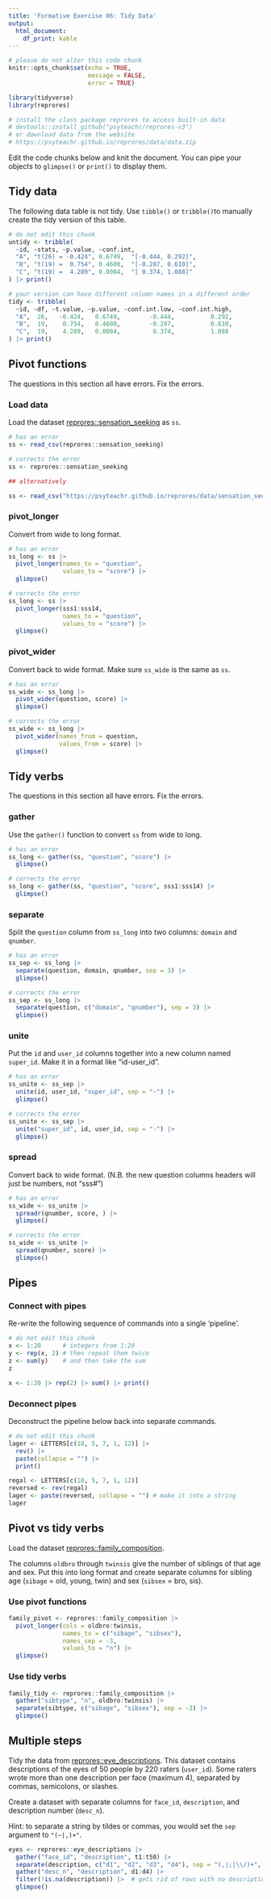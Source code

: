 ```yaml
---
title: 'Formative Exercise 06: Tidy Data'
output: 
  html_document:
    df_print: kable
---
```


```r
# please do not alter this code chunk
knitr::opts_chunk$set(echo = TRUE,
                      message = FALSE, 
                      error = TRUE)

library(tidyverse)
library(reprores)

# install the class package reprores to access built-in data
# devtools::install_github("psyteachr/reprores-v3")
# or download data from the website
# https://psyteachr.github.io/reprores/data/data.zip
```

Edit the code chunks below and knit the document. You can pipe your objects to `glimpse()` or `print()` to display them.

## Tidy data

The following data table is not tidy. Use `tibble()` or `tribble()`to manually create the tidy version of this table.

```r
# do not edit this chunk
untidy <- tribble(
  ~id, ~stats, ~p.value, ~conf.int,
  "A", "t(26) = -0.424", 0.6749,  "[-0.444, 0.292]",
  "B", "t(19) =  0.754", 0.4600,  "[-0.287, 0.610]",
  "C", "t(19) =  4.289", 0.0004,  "[ 0.374, 1.088]"
) |> print()
```

```r
# your version can have different column names in a different order
tidy <- tribble(
  ~id, ~df, ~t.value, ~p.value, ~conf.int.low, ~conf.int.high,
  "A",  26,   -0.424,   0.6749,        -0.444,          0.292,
  "B",  19,    0.754,   0.4600,        -0.287,          0.610,
  "C",  19,    4.289,   0.0004,         0.374,          1.088
) |> print()
```


## Pivot functions

The questions in this section all have errors. Fix the errors.

### Load data

Load the dataset [reprores::sensation_seeking](https://psyteachr.github.io/reprores/data/sensation_seeking.csv) as `ss`.

```r
# has an error
ss <- read_csv(reprores::sensation_seeking)
```

```r
# corrects the error
ss <- reprores::sensation_seeking

## alternatively

ss <- read_csv("https://psyteachr.github.io/reprores/data/sensation_seeking.csv")
```


### pivot_longer

Convert from wide to long format.

```r
# has an error
ss_long <- ss |>
  pivot_longer(names_to = "question", 
               values_to = "score") |>
  glimpse()
```

```r
# corrects the error
ss_long <- ss |>
  pivot_longer(sss1:sss14, 
               names_to = "question", 
               values_to = "score") |>
  glimpse()
```


### pivot_wider

Convert back to wide format. Make sure `ss_wide` is the same as `ss`.

```r
# has an error
ss_wide <- ss_long |>
  pivot_wider(question, score) |>
  glimpse()
```

```r
# corrects the error
ss_wide <- ss_long |>
  pivot_wider(names_from = question, 
              values_from = score) |>
  glimpse()
```


## Tidy verbs

The questions in this section all have errors. Fix the errors.

### gather

Use the `gather()` function to convert `ss` from wide to long.

```r
# has an error
ss_long <- gather(ss, "question", "score") |>
  glimpse()
```

```r
# corrects the error
ss_long <- gather(ss, "question", "score", sss1:sss14) |>
  glimpse()
```


### separate

Split the `question` column from `ss_long` into two columns: `domain` and `qnumber`.

```r
# has an error
ss_sep <- ss_long |>
  separate(question, domain, qnumber, sep = 3) |>
  glimpse()
```

```r
# corrects the error
ss_sep <- ss_long |>
  separate(question, c("domain", "qnumber"), sep = 3) |>
  glimpse()
```


### unite

Put the `id` and `user_id` columns together into a new column named `super_id`. Make it in a format like "id-user_id".

```r
# has an error
ss_unite <- ss_sep |>
  unite(id, user_id, "super_id", sep = "-") |>
  glimpse()
```

```r
# corrects the error
ss_unite <- ss_sep |>
  unite("super_id", id, user_id, sep = "-") |>
  glimpse()
```


### spread

Convert back to wide format. (N.B. the new question columns headers will just be numbers, not "sss#")

```r
# has an error
ss_wide <- ss_unite |>
  spreadr(qnumber, score, ) |>
  glimpse()
```

```r
# corrects the error
ss_wide <- ss_unite |>
  spread(qnumber, score) |>
  glimpse()
```


## Pipes

### Connect with pipes

Re-write the following sequence of commands into a single 'pipeline'.

```r
# do not edit this chunk
x <- 1:20      # integers from 1:20
y <- rep(x, 2) # then repeat them twice
z <- sum(y)    # and then take the sum
z
```

```r
x <- 1:20 |> rep(2) |> sum() |> print()
```


### Deconnect pipes

Deconstruct the pipeline below back into separate commands.

```r
# do not edit this chunk
lager <- LETTERS[c(18, 5, 7, 1, 12)] |>
  rev() |>
  paste(collapse = "") |>
  print()
```

```r
regal <- LETTERS[c(18, 5, 7, 1, 12)]
reversed <- rev(regal)
lager <- paste(reversed, collapse = "") # make it into a string
lager
```


## Pivot vs tidy verbs

Load the dataset [reprores::family_composition](https://psyteachr.github.io/reprores/data/family_composition.csv).

The columns `oldbro` through `twinsis` give the number of siblings of that age and sex. Put this into long format and create separate columns for sibling age (`sibage` = old, young, twin) and sex (`sibsex` = bro, sis).

### Use pivot functions

```r

family_pivot <- reprores::family_composition |>
  pivot_longer(cols = oldbro:twinsis,
               names_to = c("sibage", "sibsex"),
               names_sep = -3,
               values_to = "n") |>
  glimpse()
```


### Use tidy verbs

```r
family_tidy <- reprores::family_composition |>
  gather("sibtype", "n", oldbro:twinsis) |>
  separate(sibtype, c("sibage", "sibsex"), sep = -3) |>
  glimpse()
```


## Multiple steps

Tidy the data from [reprores::eye_descriptions](https://psyteachr.github.io/reprores/data/eye_descriptions.csv). This dataset contains descriptions of the eyes of 50 people by 220 raters (`user_id`). Some raters wrote more than one description per face (maximum 4), separated by commas, semicolons, or slashes. 

Create a dataset with separate columns for `face_id`, `description`, and description number (`desc_n`).

Hint: to separate a string by tildes or commas, you would set the `sep` argument to `"(~|,)+"`.

```r
eyes <- reprores::eye_descriptions |>
  gather("face_id", "description", t1:t50) |>
  separate(description, c("d1", "d2", "d3", "d4"), sep = "(,|;|\\/)+", fill = "right") |>
  gather("desc_n", "description", d1:d4) |>
  filter(!is.na(description)) |>  # gets rid of rows with no description
  glimpse()
```



